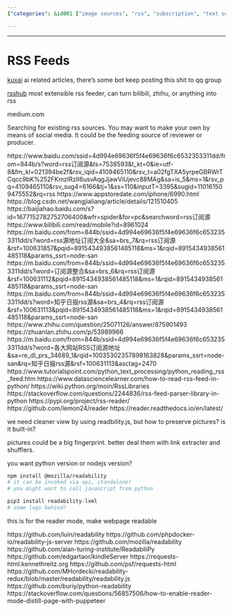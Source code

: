 ```yaml
---
{"categories": &id001 ["image sources", "rss", "subscription", "text sources"], "category": "RSS Feeds and Aggregators", "date": "2022-04-17 03:43:37", "description": "This article delves into RSS feed sources and customizable aggregators, recommending the use of social media for content dissemination. It further explores Python RSS libraries and a JavaScript readability library for image and fingerprint handling. Installation instructions using npm and pip are provided for Node.js and Python.", "tags": *id001, "title": "RSS Feeds"}

---
```


------

# RSS Feeds

[kuxai](https://www.kuxai.com) ai related articles, there's some bot keep posting this shit to qq group

[rsshub](https://github.com/DIYgod/RSSHub) most extensible rss feeder, can turn bilibili, zhihu, or anything into rss

medium.com

Searching for existing rss sources. You may want to make your own by means of social media. It could be the feeding source of reviewer or producer.

https://www.baidu.com/ssid=4d994e69636f5f4e69636f6c6532353311dd/from=844b/s?word=rss订阅源&ts=7538593&t_kt=0&ie=utf-8&fm_kl=021394be2f&rsv_iqid=4109465110&rsv_t=a02fgTXA5yrpeGBRWrTCqcc9bK%252FKmzIRzII6usvAqgJjawViUjevc88MAg&sa=is_5&ms=1&rsv_pq=4109465110&rsv_sug4=6166&tj=1&ss=110&inputT=3395&sugid=110161509475552&rq=rss
https://www.appstoredate.com/iphone/6990.html
https://blog.csdn.net/wangjialiang/article/details/121510405
https://baijiahao.baidu.com/s?id=1677152782752706400&wfr=spider&for=pc&searchword=rss订阅源
https://www.bilibili.com/read/mobile?id=8961024
https://m.baidu.com/from=844b/ssid=4d994e69636f5f4e69636f6c6532353311dd/s?word=rss源地址订阅大全&sa=brs_7&rq=rss订阅源&rsf=100631857&pqid=8915434938561485118&ms=1&rqid=8915434938561485118&params_ssrt=node-san
https://m.baidu.com/from=844b/ssid=4d994e69636f5f4e69636f6c6532353311dd/s?word=订阅源整合&sa=brs_6&rq=rss订阅源&rsf=100631112&pqid=8915434938561485118&ms=1&rqid=8915434938561485118&params_ssrt=node-san
https://m.baidu.com/from=844b/ssid=4d994e69636f5f4e69636f6c6532353311dd/s?word=知乎日报rss源&sa=brs_4&rq=rss订阅源&rsf=100631113&pqid=8915434938561485118&ms=1&rqid=8915434938561485118&params_ssrt=node-san
https://www.zhihu.com/question/25071126/answer/875901493
https://zhuanlan.zhihu.com/p/53989966
https://m.baidu.com/from=844b/ssid=4d994e69636f5f4e69636f6c6532353311dd/s?word=各大网站RSS订阅源地址&sa=re_dl_prs_34689_1&rqid=10035302357898163828&params_ssrt=node-san&rq=知乎日报rss源&rsf=100631113&asctag=2470
https://www.tutorialspoint.com/python_text_processing/python_reading_rss_feed.htm
https://www.datasciencelearner.com/how-to-read-rss-feed-in-python/
https://wiki.python.org/moin/RssLibraries
https://stackoverflow.com/questions/2244836/rss-feed-parser-library-in-python
https://pypi.org/project/rss-reader/
https://github.com/lemon24/reader
https://reader.readthedocs.io/en/latest/

we need cleaner view by using readbility.js, but how to preserve pictures? is it built-in?

pictures could be a big fingerprint. better deal them with link extracter and shufflers.

you want python version or nodejs version?

```bash
npm install @mozilla/readability
# it can be invoked via api, standalone!
# you might want to call javascript from python
```

```bash
pip3 install readability-lxml
# some lags behind?
```

this is for the reader mode, make webpage readable

https://github.com/luin/readability
https://github.com/phpdocker-io/readability-js-server
https://github.com/mozilla/readability
https://github.com/alan-turing-institute/ReadabiliPy
https://github.com/edgartaor/kindleServer
https://requests-html.kennethreitz.org
https://github.com/psf/requests-html
https://github.com/MHordecki/readability-redux/blob/master/readability/readability.js
https://github.com/buriy/python-readability
https://stackoverflow.com/questions/56857506/how-to-enable-reader-mode-distill-page-with-puppeteer

